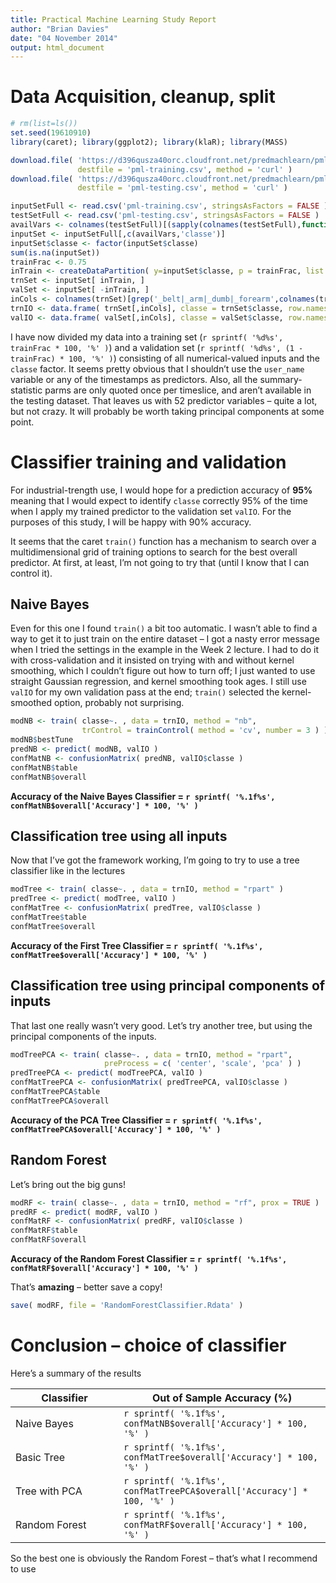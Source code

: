 ```yaml
---
title: Practical Machine Learning Study Report
author: "Brian Davies"
date: "04 November 2014"
output: html_document
---
```


# Data Acquisition, cleanup, split

```r
# rm(list=ls())
set.seed(19610910)
library(caret); library(ggplot2); library(klaR); library(MASS)
```
```r
download.file( 'https://d396qusza40orc.cloudfront.net/predmachlearn/pml-training.csv',
               destfile = 'pml-training.csv', method = 'curl' )
download.file( 'https://d396qusza40orc.cloudfront.net/predmachlearn/pml-testing.csv',
               destfile = 'pml-testing.csv', method = 'curl' )
```
```r
inputSetFull <- read.csv('pml-training.csv', stringsAsFactors = FALSE )
testSetFull <- read.csv('pml-testing.csv', stringsAsFactors = FALSE )
availVars <- colnames(testSetFull)[(sapply(colnames(testSetFull),function(cn){sum(is.na(testSetFull[,cn]))}) == 0)][1:59]
inputSet <- inputSetFull[,c(availVars,'classe')]
inputSet$classe <- factor(inputSet$classe)
sum(is.na(inputSet))
trainFrac <- 0.75
inTrain <- createDataPartition( y=inputSet$classe, p = trainFrac, list = FALSE )
trnSet <- inputSet[ inTrain, ]
valSet <- inputSet[ -inTrain, ]
inCols <- colnames(trnSet)[grep('_belt|_arm|_dumb|_forearm',colnames(trnSet))]
trnIO <- data.frame( trnSet[,inCols], classe = trnSet$classe, row.names = NULL )
valIO <- data.frame( valSet[,inCols], classe = valSet$classe, row.names = NULL )
```

I have now divided my data into a training set
(`r sprintf( '%d%s', trainFrac * 100, '%' )`)
and a validation set
(`r sprintf( '%d%s', (1 - trainFrac) * 100, '%' )`)
consisting of all numerical-valued inputs and the `classe` factor. It seems pretty
obvious that I shouldn't use the `user_name` variable or any of the timestamps
as predictors. Also, all the summary-statistic parms are only quoted once per
timeslice, and aren't available in the testing dataset. That leaves us with
52 predictor variables -- quite a lot, but not crazy. It will probably be worth
taking principal components at some point.

# Classifier training and validation

For industrial-trength use, I would hope for a prediction accuracy of __95%__
meaning that I would expect to identify `classe` correctly 95% of the time when I
apply my trained predictor to the validation set `valIO`. For the purposes of
this study, I will be happy with 90% accuracy.

It seems that the caret `train()` function has a mechanism to search over a
multidimensional grid of training options to search for the best overall
predictor. At first, at least, I'm not going to try that (until I know that
I can control it).

## Naive Bayes

Even for this one I found `train()` a bit too automatic. I wasn't able to
find a way to get it to just train on the entire dataset -- I got a nasty
error message when I tried the settings in the example in the Week 2 lecture. I
had to do it with cross-validation and it insisted on trying with and
without kernel smoothing, which I couldn't figure out how to turn off; I just
wanted to use straight Gaussian regression, and kernel smoothing took ages.
I still use `valIO` for my own validation pass at the end; `train()` selected
the kernel-smoothed option, probably not surprising.

```r
modNB <- train( classe~. , data = trnIO, method = "nb",
                trControl = trainControl( method = 'cv', number = 3 ) )
modNB$bestTune
predNB <- predict( modNB, valIO )
confMatNB <- confusionMatrix( predNB, valIO$classe )
confMatNB$table
confMatNB$overall
```

__Accuracy of the Naive Bayes Classifier =
`r sprintf( '%.1f%s', confMatNB$overall['Accuracy'] * 100, '%' )` __

## Classification tree using all inputs

Now that I've got the framework working, I'm going to try to use a tree
classifier like in the lectures

```r
modTree <- train( classe~. , data = trnIO, method = "rpart" )
predTree <- predict( modTree, valIO )
confMatTree <- confusionMatrix( predTree, valIO$classe )
confMatTree$table
confMatTree$overall
```

__Accuracy of the First Tree Classifier =
`r sprintf( '%.1f%s', confMatTree$overall['Accuracy'] * 100, '%' )` __

## Classification tree using principal components of inputs

That last one really wasn't very good. Let's try another tree, but using
the principal components of the inputs.

```r
modTreePCA <- train( classe~. , data = trnIO, method = "rpart",
                     preProcess = c( 'center', 'scale', 'pca' ) )
predTreePCA <- predict( modTreePCA, valIO )
confMatTreePCA <- confusionMatrix( predTreePCA, valIO$classe )
confMatTreePCA$table
confMatTreePCA$overall
```

__Accuracy of the PCA Tree Classifier =
`r sprintf( '%.1f%s', confMatTreePCA$overall['Accuracy'] * 100, '%' )` __

## Random Forest

Let's bring out the big guns!

```r
modRF <- train( classe~. , data = trnIO, method = "rf", prox = TRUE )
predRF <- predict( modRF, valIO )
confMatRF <- confusionMatrix( predRF, valIO$classe )
confMatRF$table
confMatRF$overall
```

__Accuracy of the Random Forest Classifier =
`r sprintf( '%.1f%s', confMatRF$overall['Accuracy'] * 100, '%' )` __

That's __amazing__ -- better save a copy!

```r
save( modRF, file = 'RandomForestClassifier.Rdata' )
```

# Conclusion -- choice of classifier

Here's a summary of the results

Classifier    | Out of Sample Accuracy (%)
--------------|---------------------------
Naive Bayes   | `r sprintf( '%.1f%s', confMatNB$overall['Accuracy'] * 100, '%' )`
Basic Tree    | `r sprintf( '%.1f%s', confMatTree$overall['Accuracy'] * 100, '%' )`
Tree with PCA | `r sprintf( '%.1f%s', confMatTreePCA$overall['Accuracy'] * 100, '%' )`
Random Forest | `r sprintf( '%.1f%s', confMatRF$overall['Accuracy'] * 100, '%' )`

So the best one is obviously the Random Forest -- that's what I recommend to use
